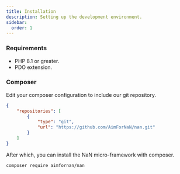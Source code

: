 ```yaml
---
title: Installation
description: Setting up the development environment.
sidebar:
  order: 1
---
```


### Requirements

 - PHP 8.1 or greater.
 - PDO extension.

### Composer

Edit your composer configuration to include our git repository.

```json title="composer.json"
{
    "repositories": [
        {
            "type": "git",
            "url": "https://github.com/AimForNaN/nan.git"
        }
    ]
}
```

After which, you can install the NaN micro-framework with composer.

```shell
composer require aimfornan/nan
```